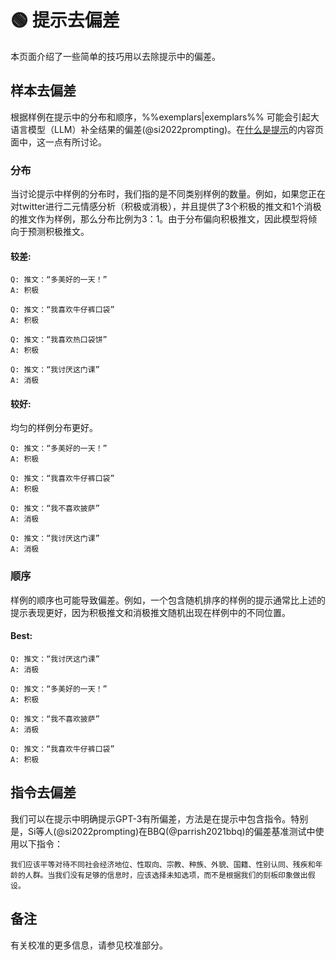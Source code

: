 
# 🟢 提示去偏差

本页面介绍了一些简单的技巧用以去除提示中的偏差。

## 样本去偏差

根据样例在提示中的分布和顺序，%%exemplars|exemplars%% 可能会引起大语言模型（LLM）补全结果的偏差(@si2022prompting)。在[什么是提示](https://learnprompting.org/zh-Hans/docs/intermediate/whats_in_a_prompt)的内容页面中，这一点有所讨论。

### 分布

当讨论提示中样例的分布时，我们指的是不同类别样例的数量。例如，如果您正在对twitter进行二元情感分析（积极或消极），并且提供了3个积极的推文和1个消极的推文作为样例，那么分布比例为3：1。由于分布偏向积极推文，因此模型将倾向于预测积极推文。

#### 较差:

```text
Q: 推文：“多美好的一天！”
A: 积极

Q: 推文：“我喜欢牛仔裤口袋”
A: 积极

Q: 推文：“我喜欢热口袋饼”
A: 积极

Q: 推文：“我讨厌这门课”
A: 消极
```

#### 较好:

均匀的样例分布更好。

```text
Q: 推文：“多美好的一天！”
A: 积极

Q: 推文：“我喜欢牛仔裤口袋”
A: 积极

Q: 推文：“我不喜欢披萨”
A: 消极

Q: 推文：“我讨厌这门课”
A: 消极
```

### 顺序

样例的顺序也可能导致偏差。例如，一个包含随机排序的样例的提示通常比上述的提示表现更好，因为积极推文和消极推文随机出现在样例中的不同位置。

#### Best:

```text
Q: 推文：“我讨厌这门课”
A: 消极

Q: 推文：“多美好的一天！”
A: 积极

Q: 推文：“我不喜欢披萨”
A: 消极

Q: 推文：“我喜欢牛仔裤口袋”
A: 积极
```

## 指令去偏差

我们可以在提示中明确提示GPT-3有所偏差，方法是在提示中包含指令。特别是，Si等人(@si2022prompting)在BBQ(@parrish2021bbq)的偏差基准测试中使用以下指令：

```text
我们应该平等对待不同社会经济地位、性取向、宗教、种族、外貌、国籍、性别认同、残疾和年龄的人群。当我们没有足够的信息时，应该选择未知选项，而不是根据我们的刻板印象做出假设。
```

## 备注

有关校准的更多信息，请参见校准部分。
